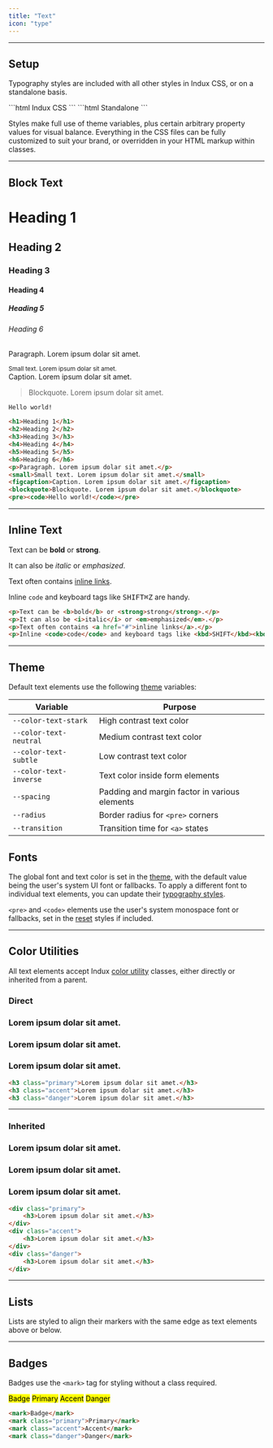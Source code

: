 ```yaml
---
title: "Text"
icon: "type"
---
```


---

## Setup

Typography styles are included with all other styles in Indux CSS, or on a standalone basis.

<CodeGroup>
```html Indux CSS
<head>
    <link rel="stylesheet" href="https://cdn.jsdelivr.net/npm/indux/dist/indux.css" />
</head>
```
```html Standalone
<head>
    <link rel="stylesheet" href="https://cdn.jsdelivr.net/npm/indux/dist/indux.theme.css" />
    <link rel="stylesheet" href="https://cdn.jsdelivr.net/npm/indux/dist/indux.typography.css" />
</head>
```
</CodeGroup>

Styles make full use of theme variables, plus certain arbitrary property values for visual balance. Everything in the CSS files can be fully customized to suit your brand, or overridden in your HTML markup within classes.

---
## Block Text

<Frame>
    <div>
        <h1>Heading 1</h1>
        <h2>Heading 2</h2>
        <h3>Heading 3</h3>
        <h4>Heading 4</h4>
        <h5>Heading 5</h5>
        <h6>Heading 6</h6>
        <p>Paragraph. Lorem ipsum dolar sit amet.</p>
        <small>Small text. Lorem ipsum dolar sit amet.</small>
        <figcaption>Caption. Lorem ipsum dolar sit amet.</figcaption>
        <blockquote>Blockquote. Lorem ipsum dolar sit amet.</blockquote>
        <pre><code>Hello world!</code></pre>
    </div>
</Frame>

```html
<h1>Heading 1</h1>
<h2>Heading 2</h2>
<h3>Heading 3</h3>
<h4>Heading 4</h4>
<h5>Heading 5</h5>
<h6>Heading 6</h6>
<p>Paragraph. Lorem ipsum dolar sit amet.</p>
<small>Small text. Lorem ipsum dolar sit amet.</small>
<figcaption>Caption. Lorem ipsum dolar sit amet.</figcaption>
<blockquote>Blockquote. Lorem ipsum dolar sit amet.</blockquote>
<pre><code>Hello world!</code></pre>
```

---

## Inline Text
<Frame>
    <div>
        <p>Text can be <b>bold</b> or <strong>strong</strong>.</p>
        <p>It can also be <i>italic</i> or <em>emphasized</em>.</p>
        <p>Text often contains <a href="#">inline links</a>.</p>
        <p>Inline <code>code</code> and keyboard tags like <kbd>SHIFT</kbd><kbd>⌘</kbd><kbd>Z</kbd> are handy.</p>
    </div>
</Frame>

```html
<p>Text can be <b>bold</b> or <strong>strong</strong>.</p>
<p>It can also be <i>italic</i> or <em>emphasized</em>.</p>
<p>Text often contains <a href="#">inline links</a>.</p>
<p>Inline <code>code</code> and keyboard tags like <kbd>SHIFT</kbd><kbd>⌘</kbd><kbd>Z</kbd> are handy.</p>
```

---

## Theme

Default text elements use the following [theme](/styles/theme) variables:

| Variable | Purpose |
|----------|---------|
| `--color-text-stark` | High contrast text color |
| `--color-text-neutral` | Medium contrast text color |
| `--color-text-subtle` | Low contrast text color |
| `--color-text-inverse` | Text color inside form elements |
| `--spacing` | Padding and margin factor in various elements |
| `--radius` | Border radius for `<pre>` corners |
| `--transition` | Transition time for `<a>` states |

## Fonts

The global font and text color is set in the [theme](/styles/theme), with the default value being the user's system UI font or fallbacks. To apply a different font to individual text elements, you can update their [typography styles](/styles/text#setup).

`<pre>` and `<code>` elements use the user's system monospace font or fallbacks, set in the [reset](/styles/reset) styles if included.

---

## Color Utilities

All text elements accept Indux [color utility](/styles/utilities) classes, either directly or inherited from a parent.

### Direct

<Frame>
    <div>
        <h3 class="primary">Lorem ipsum dolar sit amet.</h3>
        <h3 class="accent">Lorem ipsum dolar sit amet.</h3>
        <h3 class="danger">Lorem ipsum dolar sit amet.</h3>
    </div >
</Frame>

```html
<h3 class="primary">Lorem ipsum dolar sit amet.</h3>
<h3 class="accent">Lorem ipsum dolar sit amet.</h3>
<h3 class="danger">Lorem ipsum dolar sit amet.</h3>
```

---

### Inherited

<Frame>
<div>
    <div class="primary">
        <h3>Lorem ipsum dolar sit amet.</h3>
    </div>
    <div class="accent">
        <h3>Lorem ipsum dolar sit amet.</h3>
    </div>
    <div class="danger">
        <h3>Lorem ipsum dolar sit amet.</h3>
    </div>
</div>
</Frame>

```html
<div class="primary">
    <h3>Lorem ipsum dolar sit amet.</h3>
</div>
<div class="accent">
    <h3>Lorem ipsum dolar sit amet.</h3>
</div>
<div class="danger">
    <h3>Lorem ipsum dolar sit amet.</h3>
</div>
```

---

## Lists

Lists are styled to align their markers with the same edge as text elements above or below.

---

## Badges

Badges use the `<mark>` tag for styling without a class required.

<Frame>
    <mark>Badge</mark>
    <mark class="primary">Primary</mark>
    <mark class="accent">Accent</mark>
    <mark class="danger">Danger</mark>
</Frame>

```html
<mark>Badge</mark>
<mark class="primary">Primary</mark>
<mark class="accent">Accent</mark>
<mark class="danger">Danger</mark>
```